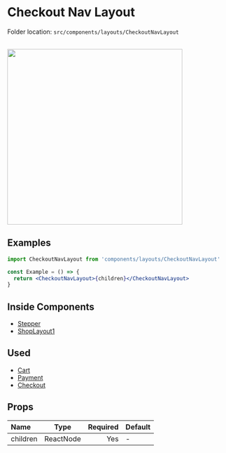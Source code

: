 # Checkout Nav Layout


<Callout>Folder location: `src/components/layouts/CheckoutNavLayout`</Callout>

<br />

<img src="/checkout-nav-layout.png" width="400" />

## Examples

```jsx
import CheckoutNavLayout from 'components/layouts/CheckoutNavLayout'

const Example = () => {
  return <CheckoutNavLayout>{children}</CheckoutNavLayout>
}
```

## Inside Components

- [Stepper](https://bazaar-doc.netlify.app/layout-components/stepper)
- [ShopLayout1](https://bazaar-doc.netlify.app/layouts/shop-layout-1)

## Used

- [Cart](https://bazar-react.vercel.app/cart)
- [Payment](https://bazar-react.vercel.app/payment)
- [Checkout](https://bazar-react.vercel.app/checkout)

## Props

| Name     |   Type    | Required | Default |
| :------- | :-------: | -------: | ------- |
| children | ReactNode |      Yes | -       |
